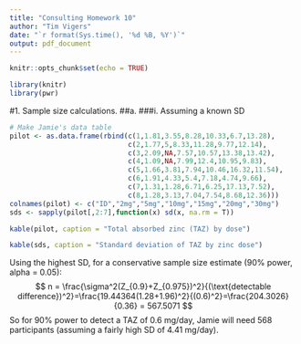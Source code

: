 ```yaml
---
title: "Consulting Homework 10"
author: "Tim Vigers"
date: "`r format(Sys.time(), '%d %B, %Y')`"
output: pdf_document
---
```


```r
knitr::opts_chunk$set(echo = TRUE)
```

```r
library(knitr)
library(pwr)
```

#1. Sample size calculations. 
##a.
###i. Assuming a known SD

```r
# Make Jamie's data table
pilot <- as.data.frame(rbind(c(1,1.81,3.55,8.28,10.33,6.7,13.28),
                             c(2,1.77,5,8.33,11.28,9.77,12.14),
                             c(3,2.09,NA,7.57,10.57,13.38,13.42),
                             c(4,1.09,NA,7.99,12.4,10.95,9.83),
                             c(5,1.66,3.81,7.94,10.46,16.32,11.54),
                             c(6,1.91,4.33,5.4,7.18,4.74,9.66),
                             c(7,1.31,1.28,6.71,6.25,17.13,7.52),
                             c(8,1.28,3.13,7.04,7.54,8.68,12.36)))
colnames(pilot) <- c("ID","2mg","5mg","10mg","15mg","20mg","30mg")
sds <- sapply(pilot[,2:7],function(x) sd(x, na.rm = T))
```

```r
kable(pilot, caption = "Total absorbed zinc (TAZ) by dose")
```

```r
kable(sds, caption = "Standard deviation of TAZ by zinc dose")
```

Using the highest SD, for a conservative sample size estimate (90% power, alpha = 0.05):
$$
n = \frac{\sigma^2(Z_{0.9}+Z_{0.975})^2}{(\text{detectable difference})^2}=\frac{19.44364(1.28+1.96)^2}{(0.6)^2}=\frac{204.3026}{0.36} = 567.5071
$$
So for 90% power to detect a TAZ of 0.6 mg/day, Jamie will need 568 participants (assuming a fairly high SD of 4.41 mg/day).

```r

```